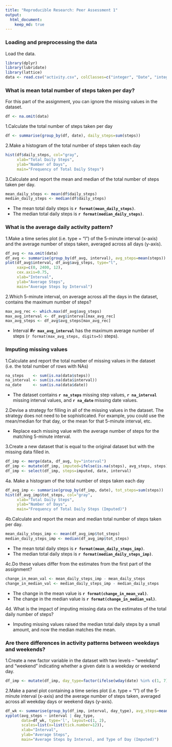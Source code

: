```yaml
---
title: "Reproducible Research: Peer Assessment 1"
output:
  html_document:
    keep_md: true
---
```


### Loading and preprocessing the data
Load the data.
```r
library(dplyr)
library(lubridate)
library(lattice)
data <- read.csv("activity.csv", colClasses=c("integer", "Date", "integer"))
```

### What is mean total number of steps taken per day?
For this part of the assignment, you can ignore the missing values in the dataset.
```r
df <- na.omit(data)
```

1.Calculate the total number of steps taken per day
```r
df <- summarise(group_by(df, date), daily_steps=sum(steps))
```

2.Make a histogram of the total number of steps taken each day
```r
hist(df$daily_steps, col="gray",
     xlab="Total Daily Steps",
     ylab="Number of Days",
     main="Frequency of Total Daily Steps")
```

3.Calculate and report the mean and median of the total number of steps taken per day.
```r
mean_daily_steps <- mean(df$daily_steps)
median_daily_steps <- median(df$daily_steps)
```
- The mean total daily steps is **`r format(mean_daily_steps)`**.
- The median total daily steps is **`r format(median_daily_steps)`**.

### What is the average daily activity pattern?
1.Make a time series plot (i.e. type = "l") of the 5-minute interval (x-axis) and the average number of steps taken, averaged across all days (y-axis).
```r
df_avg <- na.omit(data)
df_avg <- summarise(group_by(df_avg, interval), avg_steps=mean(steps))
plot(df_avg$interval, df_avg$avg_steps, type="l",
     xaxp=c(0, 2400, 12),
     cex.axis=0.75,
     xlab="Interval",
     ylab="Average Steps",
     main="Average Steps by Interval")
```

2.Which 5-minute interval, on average across all the days in the dataset, contains the maximum number of steps?
```r
max_avg_rec <- which.max(df_avg$avg_steps) 
max_avg_interval <- df_avg$interval[max_avg_rec]
max_avg_steps <- df_avg$avg_steps[max_avg_rec]
```
- Interval **#`r max_avg_interval`** has the maximum average number of steps (`r format(max_avg_steps, digits=5)` steps).

### Imputing missing values
1.Calculate and report the total number of missing values in the dataset (i.e. the total number of rows with NAs)
```r
na_steps    <- sum(is.na(data$steps))
na_interval <- sum(is.na(data$interval))
na_date     <- sum(is.na(data$date))
```
- The dataset contains **`r na_steps`** missing step values, **`r na_interval`** missing interval values, and **`r na_date`** missing date values.  

2.Devise a strategy for filling in all of the missing values in the dataset. The strategy does not need to be sophisticated. For example, you could use the mean/median for that day, or the mean for that 5-minute interval, etc.

- Replace each missing value with the average number of steps for the matching 5-minute interval.

3.Create a new dataset that is equal to the original dataset but with the missing data filled in.
```r
df_imp <- merge(data, df_avg, by="interval")
df_imp <- mutate(df_imp, imputed=ifelse(is.na(steps), avg_steps, steps))
df_imp <- select(df_imp, steps=imputed, date, interval)
```

4a. Make a histogram of the total number of steps taken each day
```r
df_avg_imp <- summarise(group_by(df_imp, date), tot_steps=sum(steps))
hist(df_avg_imp$tot_steps, col="gray",
     xlab="Total Daily Steps",
     ylab="Number of Days",
     main="Frequency of Total Daily Steps (Imputed)")
```

4b.Calculate and report the mean and median total number of steps taken per day.
```r
mean_daily_steps_imp <- mean(df_avg_imp$tot_steps)
median_daily_steps_imp <- median(df_avg_imp$tot_steps)
```
- The mean total daily steps is **`r format(mean_daily_steps_imp)`**.
- The median total daily steps is **`r format(median_daily_steps_imp)`**.

4c.Do these values differ from the estimates from the first part of the assignment? 
```r
change_in_mean_val <- mean_daily_steps_imp - mean_daily_steps
change_in_median_val <- median_daily_steps_imp - median_daily_steps
```
- The change in the mean value is **`r format(change_in_mean_val)`**.
- The change in the median value is **`r format(change_in_median_val)`**.

4d. What is the impact of imputing missing data on the estimates of the total daily number of steps? 

- Imputing missing values raised the median total daily steps by a small amount, and now the median matches the mean.

### Are there differences in activity patterns between weekdays and weekends?
1.Create a new factor variable in the dataset with two levels – “weekday” and “weekend” indicating whether a given date is a weekday or weekend day.
```r
df_imp <- mutate(df_imp, day_type=factor(ifelse(wday(date) %in% c(1, 7), "weekend", "weekday")))

```

2.Make a panel plot containing a time series plot (i.e. type = "l") of the 5-minute interval (x-axis) and the average number of steps taken, averaged across all weekday days or weekend days (y-axis).
```r
df_wk <- summarise(group_by(df_imp, interval, day_type), avg_steps=mean(steps))
xyplot(avg_steps ~ interval | day_type,
       data=df_wk, type='l', layout=c(1, 2),
       scales=list(x=list(tick.number=12)),
       xlab="Interval",
       ylab="Average Steps",
       main="Average Steps by Interval, and Type of Day (Imputed)")

```
